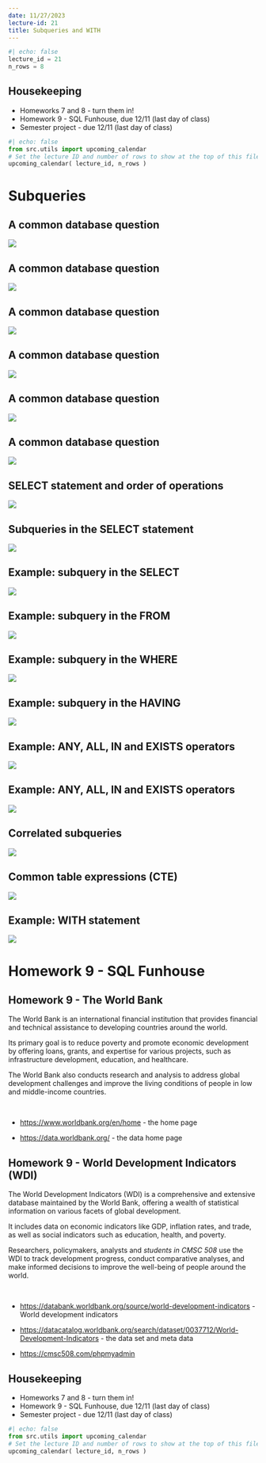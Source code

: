 ```yaml
---
date: 11/27/2023
lecture-id: 21
title: Subqueries and WITH
---
```


```python
#| echo: false
lecture_id = 21
n_rows = 8
```

## Housekeeping

* Homeworks 7 and 8 - turn them in!
* Homework 9 - SQL Funhouse, due 12/11 (last day of class)
* Semester project - due 12/11 (last day of class)


```python
#| echo: false
from src.utils import upcoming_calendar
# Set the lecture ID and number of rows to show at the top of this file!
upcoming_calendar( lecture_id, n_rows )
```

# Subqueries

## A common database question

![](./assets/subquery-1.png)

## A common database question

![](./assets/subquery-2.png)

## A common database question

![](./assets/subquery-3.png)

## A common database question

![](./assets/subquery-4.png)

## A common database question

![](./assets/subquery-5.png)

## A common database question

![](./assets/subquery-6.png)

## SELECT statement and order of operations

![](./assets/subquery-7.png)

## Subqueries in the SELECT statement

![](./assets/subquery-8.png)

## Example: subquery in the SELECT

![](./assets/subquery-9.png)

## Example: subquery in the FROM

![](./assets/subquery-10.png)

## Example: subquery in the WHERE

![](./assets/subquery-11.png)

## Example: subquery in the HAVING

![](./assets/subquery-12.png)

## Example: ANY, ALL, IN and EXISTS operators

![](./assets/subquery-13.png)

## Example: ANY, ALL, IN and EXISTS operators

![](./assets/subquery-14.png)

## Correlated subqueries

![](./assets/subquery-15.png)

## Common table expressions (CTE)

![](./assets/subquery-16.png)

## Example: WITH statement

![](./assets/subquery-17.png)

# Homework 9 - SQL Funhouse

## Homework 9 - The World Bank

The World Bank is an international financial institution that provides financial and technical assistance to developing countries around the world.

Its primary goal is to reduce poverty and promote economic development by offering loans, grants, and expertise for various projects, such as infrastructure development, education, and healthcare.

The World Bank also conducts research and analysis to address global development challenges and improve the living conditions of people in low and middle-income countries.

<p>&nbsp;</p>

- <https://www.worldbank.org/en/home> - the home page

- <https://data.worldbank.org/> - the data home page

## Homework 9 - World Development Indicators (WDI)

The World Development Indicators (WDI) is a comprehensive and extensive database maintained by the World Bank, offering a wealth of statistical information on various facets of global development.

It includes data on economic indicators like GDP, inflation rates, and trade, as well as social indicators such as education, health, and poverty.

Researchers, policymakers, analysts and *students in CMSC 508* use the WDI to track development progress, conduct comparative analyses, and make informed decisions to improve the well-being of people around the world.

<p>&nbsp;</p>

- <https://databank.worldbank.org/source/world-development-indicators> - World development indicators

- <https://datacatalog.worldbank.org/search/dataset/0037712/World-Development-Indicators> - the data set and meta data

- <https://cmsc508.com/phpmyadmin>


## Housekeeping

* Homeworks 7 and 8 - turn them in!
* Homework 9 - SQL Funhouse, due 12/11 (last day of class)
* Semester project - due 12/11 (last day of class)


```python
#| echo: false
from src.utils import upcoming_calendar
# Set the lecture ID and number of rows to show at the top of this file!
upcoming_calendar( lecture_id, n_rows )
```
